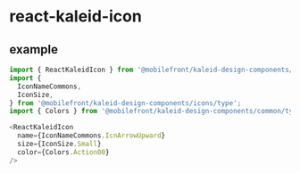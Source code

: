 
<Meta title="Icons/Kaleid Icon/README" />

# react-kaleid-icon

## example

```ts
import { ReactKaleidIcon } from '@mobilefront/kaleid-design-components/icons/react-kaleid-icon';
import {
  IconNameCommons,
  IconSize,
} from '@mobilefront/kaleid-design-components/icons/type';
import { Colors } from '@mobilefront/kaleid-design-components/common/type';
```

```ts
<ReactKaleidIcon
  name={IconNameCommons.IcnArrowUpward}
  size={IconSize.Small}
  color={Colors.Action00}
/>
```

<Readme />
